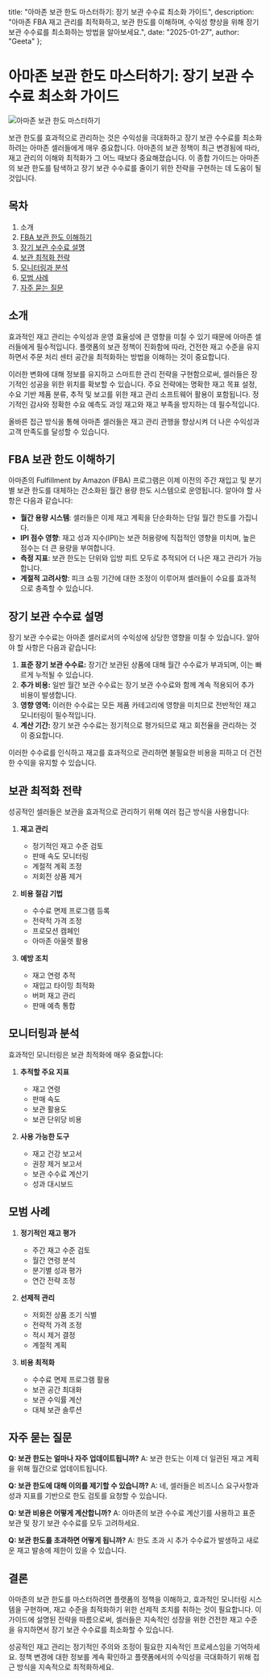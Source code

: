   title: "아마존 보관 한도 마스터하기: 장기 보관 수수료 최소화 가이드",
  description: "아마존 FBA 재고 관리를 최적화하고, 보관 한도를 이해하며, 수익성 향상을 위해 장기 보관 수수료를 최소화하는 방법을 알아보세요.",
  date: "2025-01-27",
  author: "Geeta"
};

# 아마존 보관 한도 마스터하기: 장기 보관 수수료 최소화 가이드

![ 아마존 보관 한도 마스터하기](/images/blog/mastering-amazons-storage-limits.jpeg)

보관 한도를 효과적으로 관리하는 것은 수익성을 극대화하고 장기 보관 수수료를 최소화하려는 아마존 셀러들에게 매우 중요합니다. 아마존의 보관 정책이 최근 변경됨에 따라, 재고 관리의 이해와 최적화가 그 어느 때보다 중요해졌습니다. 이 종합 가이드는 아마존의 보관 한도를 탐색하고 장기 보관 수수료를 줄이기 위한 전략을 구현하는 데 도움이 될 것입니다.

## 목차

1. 소개
2. [FBA 보관 한도 이해하기](#fba-보관-한도-이해하기)
3. [장기 보관 수수료 설명](#장기-보관-수수료-설명)
4. [보관 최적화 전략](#보관-최적화-전략)
5. [모니터링과 분석](#모니터링과-분석)
6. [모범 사례](#모범-사례)
7. [자주 묻는 질문](#자주-묻는-질문)

## 소개

효과적인 재고 관리는 수익성과 운영 효율성에 큰 영향을 미칠 수 있기 때문에 아마존 셀러들에게 필수적입니다. 플랫폼의 보관 정책이 진화함에 따라, 건전한 재고 수준을 유지하면서 주문 처리 센터 공간을 최적화하는 방법을 이해하는 것이 중요합니다.

이러한 변화에 대해 정보를 유지하고 스마트한 관리 전략을 구현함으로써, 셀러들은 장기적인 성공을 위한 위치를 확보할 수 있습니다. 주요 전략에는 명확한 재고 목표 설정, 수요 기반 제품 분류, 추적 및 보고를 위한 재고 관리 소프트웨어 활용이 포함됩니다. 정기적인 감사와 정확한 수요 예측도 과잉 재고와 재고 부족을 방지하는 데 필수적입니다.

올바른 접근 방식을 통해 아마존 셀러들은 재고 관리 관행을 향상시켜 더 나은 수익성과 고객 만족도를 달성할 수 있습니다.

## FBA 보관 한도 이해하기

아마존의 Fulfillment by Amazon (FBA) 프로그램은 이제 이전의 주간 재입고 및 분기별 보관 한도를 대체하는 간소화된 월간 용량 한도 시스템으로 운영됩니다. 알아야 할 사항은 다음과 같습니다:

- **월간 용량 시스템**: 셀러들은 이제 재고 계획을 단순화하는 단일 월간 한도를 가집니다.
- **IPI 점수 영향**: 재고 성과 지수(IPI)는 보관 허용량에 직접적인 영향을 미치며, 높은 점수는 더 큰 용량을 부여합니다.
- **측정 지표**: 보관 한도는 단위와 입방 피트 모두로 추적되어 더 나은 재고 관리가 가능합니다.
- **계절적 고려사항**: 피크 쇼핑 기간에 대한 조정이 이루어져 셀러들이 수요를 효과적으로 충족할 수 있습니다.

## 장기 보관 수수료 설명

장기 보관 수수료는 아마존 셀러로서의 수익성에 상당한 영향을 미칠 수 있습니다. 알아야 할 사항은 다음과 같습니다:

1. **표준 장기 보관 수수료:** 장기간 보관된 상품에 대해 월간 수수료가 부과되며, 이는 빠르게 누적될 수 있습니다.
2. **추가 비용:** 일반 월간 보관 수수료는 장기 보관 수수료와 함께 계속 적용되어 추가 비용이 발생합니다.
3. **영향 영역:** 이러한 수수료는 모든 제품 카테고리에 영향을 미치므로 전반적인 재고 모니터링이 필수적입니다.
4. **계산 기간:** 장기 보관 수수료는 정기적으로 평가되므로 재고 회전율을 관리하는 것이 중요합니다.

이러한 수수료를 인식하고 재고를 효과적으로 관리하면 불필요한 비용을 피하고 더 건전한 수익을 유지할 수 있습니다.

## 보관 최적화 전략

성공적인 셀러들은 보관을 효과적으로 관리하기 위해 여러 접근 방식을 사용합니다:

1. **재고 관리**
   - 정기적인 재고 수준 검토
   - 판매 속도 모니터링
   - 계절적 계획 조정
   - 저회전 상품 제거

2. **비용 절감 기법**
   - 수수료 면제 프로그램 등록
   - 전략적 가격 조정
   - 프로모션 캠페인
   - 아마존 아울렛 활용

3. **예방 조치**
   - 재고 연령 추적
   - 재입고 타이밍 최적화
   - 버퍼 재고 관리
   - 판매 예측 통합

## 모니터링과 분석

효과적인 모니터링은 보관 최적화에 매우 중요합니다:

1. **추적할 주요 지표**
   - 재고 연령
   - 판매 속도
   - 보관 활용도
   - 보관 단위당 비용

2. **사용 가능한 도구**
   - 재고 건강 보고서
   - 권장 제거 보고서
   - 보관 수수료 계산기
   - 성과 대시보드

## 모범 사례

1. **정기적인 재고 평가**
   - 주간 재고 수준 검토
   - 월간 연령 분석
   - 분기별 성과 평가
   - 연간 전략 조정

2. **선제적 관리**
   - 저회전 상품 조기 식별
   - 전략적 가격 조정
   - 적시 제거 결정
   - 계절적 계획

3. **비용 최적화**
   - 수수료 면제 프로그램 활용
   - 보관 공간 최대화
   - 보관 수익률 계산
   - 대체 보관 솔루션

## 자주 묻는 질문

**Q: 보관 한도는 얼마나 자주 업데이트됩니까?**
A: 보관 한도는 이제 더 일관된 재고 계획을 위해 월간으로 업데이트됩니다.

**Q: 보관 한도에 대해 이의를 제기할 수 있습니까?**
A: 네, 셀러들은 비즈니스 요구사항과 성과 지표를 기반으로 한도 검토를 요청할 수 있습니다.

**Q: 보관 비용은 어떻게 계산합니까?**
A: 아마존의 보관 수수료 계산기를 사용하고 표준 보관 및 장기 보관 수수료를 모두 고려하세요.

**Q: 보관 한도를 초과하면 어떻게 됩니까?**
A: 한도 초과 시 추가 수수료가 발생하고 새로운 재고 발송에 제한이 있을 수 있습니다.

## 결론

아마존의 보관 한도를 마스터하려면 플랫폼의 정책을 이해하고, 효과적인 모니터링 시스템을 구현하며, 재고 수준을 최적화하기 위한 선제적 조치를 취하는 것이 필요합니다. 이 가이드에 설명된 전략을 따름으로써, 셀러들은 지속적인 성장을 위한 건전한 재고 수준을 유지하면서 장기 보관 수수료를 최소화할 수 있습니다.

성공적인 재고 관리는 정기적인 주의와 조정이 필요한 지속적인 프로세스임을 기억하세요. 정책 변경에 대한 정보를 계속 확인하고 플랫폼에서의 수익성을 극대화하기 위해 접근 방식을 지속적으로 최적화하세요.